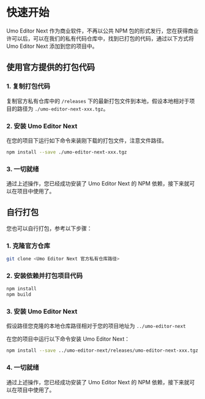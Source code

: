 # 快速开始

Umo Editor Next 作为商业软件，不再以公共 NPM 包的形式发行，您在获得商业许可以后，可以在我们的私有代码仓库中，找到已打包的代码，通过以下方式将 Umo Editor Next 添加到您的项目中。

## 使用官方提供的打包代码

### 1. 复制打包代码
 
复制官方私有仓库中的 `/releases` 下的最新打包文件到本地，假设本地相对于项目的路径为 `./umo-editor-next-xxx.tgz`。

### 2. 安装 Umo Editor Next

在您的项目下运行如下命令来装刚下载的打包文件，注意文件路径。
 
```sh npm2yarn
npm install --save ./umo-editor-next-xxx.tgz
```
 
### 3. 一切就绪
 
通过上述操作，您已经成功安装了 Umo Editor Next 的 NPM 依赖，接下来就可以在项目中使用了。


## 自行打包

您也可以自行打包，参考以下步骤：

### 1. 克隆官方仓库
```bash
git clone <Umo Editor Next 官方私有仓库路径>
```

### 2. 安装依赖并打包项目代码

```sh npm2yarn
npm install
npm build
```

### 3. 安装 Umo Editor Next

假设路径您克隆的本地仓库路径相对于您的项目地址为 `../umo-editor-next`

在您的项目中运行以下命令安装 Umo Editor Next：
 
```sh npm2yarn
npm install --save ../umo-editor-next/releases/umo-editor-next-xxx.tgz
```
 
### 4. 一切就绪
 
通过上述操作，您已经成功安装了 Umo Editor Next 的 NPM 依赖，接下来就可以在项目中使用了。